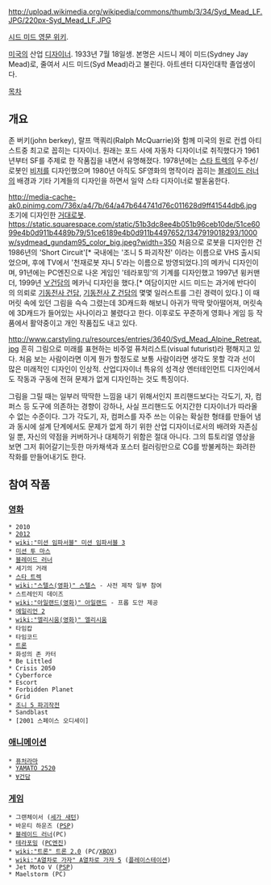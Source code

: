 http://upload.wikimedia.org/wikipedia/commons/thumb/3/34/Syd_Mead_LF.JPG/220px-Syd_Mead_LF.JPG

[http://en.wikipedia.org/wiki/Syd_Mead 시드 미드 영문 위키].

[[미국]]의 산업 [[디자이너]]. 1933년 7월 18일생.
본명은 시드니 제이 미드(Sydney Jay Mead)로, 줄여서 시드 미드(Syd Mead)라고 불린다. 아트센터 디자인대학 졸업생이다. 

[[목차]]
== 개요 ==
존 버키(john berkey), 랄프 맥쿼리(Ralph McQuarrie)와 함께 미국의 원로 컨셉 아티스트중 최고로 꼽히는 디자이너. 원래는 포드 사에 자동차 디자이너로 취직했다가 1961년부터 SF를 주제로 한 작품집을 내면서 유명해졌다. 1978년에는 [[스타 트렉]]의 우주선/로봇인 [[비저]]를 디자인했으며 1980년 아직도 SF영화의 명작이라 꼽히는 [[블레이드 러너]]의 배경과 기타 기계들의 디자인을 하면서 일약 스타 디자이너로 발돋움한다.

http://media-cache-ak0.pinimg.com/736x/a4/7b/64/a47b644741d76c011628d9ff41544db6.jpg
초기에 디자인한 [[플랫|거대로봇]].
https://static.squarespace.com/static/51b3dc8ee4b051b96ceb10de/51ce6099e4b0d911b4489b79/51ce6189e4b0d911b4497652/1347919018293/1000w/sydmead_gundam95_color_big.jpeg?width=350
처음으로 로봇을 디자인한 건 1986년의 'Short Circuit'[* 국내에는 '조니 5 파괴작전' 이라는 이름으로 VHS 출시되었으며, 후에 TV에서 '천재로봇 쟈니 5'라는 이름으로 방영되었다.]의 메카닉 디자인이며, 91년에는 PC엔진으로 나온 게임인 '테라포밍'의 기계를 디자인했고 1997년 윙커맨더, 1999년 [[∀건담]]의 메카닉 디자인을 했다.[* 여담이지만 시드 미드는 과거에 반다이의 의뢰로 [[기동전사 건담]], [[기동전사 Z 건담]]의 몇몇 일러스트를 그린 경력이 있다.] 이 때 머릿 속에 있던 그림을 슥슥 그렸는데 3D캐드화 해보니 아귀가 딱딱 맞아떨어져, 머릿속에 3D캐드가 들어있는 사나이라고 불렸다고 한다. 이후로도 꾸준하게 영화나 게임 등 작품에서 활약중이고 개인 작품집도 내고 있다.

http://www.carstyling.ru/resources/entries/3640/Syd_Mead_Alpine_Retreat.jpg
흔히 그림으로 미래를 표현하는 비주얼 퓨처리스트(visual futurist)라 평해지고 있다. 처음 보는 사람이라면 이게 뭔가 할정도로 보통 사람이라면 생각도 못할 각과 선이 많은 미래적인 디자인이 인상적. 산업디자이너 특유의 성격상 엔터테인먼트 디자인에서도 작동과 구동에 전혀 문제가 없게 디자인하는 것도 특징이다.

그림을 그릴 때는 일부러 딱딱한 느낌을 내기 위해서인지 프리핸드보다는 각도기, 자, 컴퍼스 등 도구에 의존하는 경향이 강하나, 사실 프리핸드도 어지간한 디자이너가 따라올 수 없는 수준이다. 그가 각도기, 자, 컴퍼스를 자주 쓰는 이유는 확실한 형태를 만들어 냄과 동시에 설계 단계에서도 문제가 없게 하기 위한 산업 디자이너로서의 배려와 자존심일 뿐, 자신의 약점을 커버하거나 대체하기 위함은 절대 아니다. 그의 튜토리얼 영상을 보면 그저 휘어갈기는듯한 마카채색과 포스터 컬러링만으로 CG를 방불케하는 화려한 작화를 만들어내기도 한다.

== 참여 작품 ==
=== [[영화]] ===
 * 2010
 * [[2012]]
 * [[wiki:"미션 임파서블" 미션 임파서블 3]]
 * [[미션 투 마스]]
 * [[블레이드 러너]] 
 * 세기의 거래
 * [[스타 트렉]]
 * [[wiki:"스텔스(영화)" 스텔스]] - 사전 제작 일부 참여
 * 스트레인지 데이즈
 * [[wiki:"아일랜드(영화)" 아일랜드]] - 프롭 도안 제공
 * [[에일리언 2]]
 * [[wiki:"엘리시움(영화)" 엘리시움]]
 * 타임캅
 * 타임코드
 * [[트론]]
 * 화성의 존 카터
 * Be Littled
 * Crisis 2050
 * Cyberforce
 * Escort
 * Forbidden Planet
 * Grid
 * [[조니 5 파괴작전]]
 * Sandblast
 * [2001 스페이스 오디세이]

=== [[애니메이션]] ===
 * [[퓨처라마]]
 * [[YAMATO 2520]]
 * [[∀건담]]

=== [[게임]] ===
 * 그랜체이서 ([[세가 새턴]])
 * 바운티 하운즈 ([[PSP]])
 * [[블레이드 러너]](PC)
 * [[테라포밍]] ([[PC엔진]])
 * [[wiki:"트론" 트론 2.0]] (PC/[[XBOX]])
 * [[wiki:"A열차로 가자" A열차로 가자 5]] ([[플레이스테이션]])
 * Jet Moto V ([[PSP]])
 * Maelstorm (PC)
